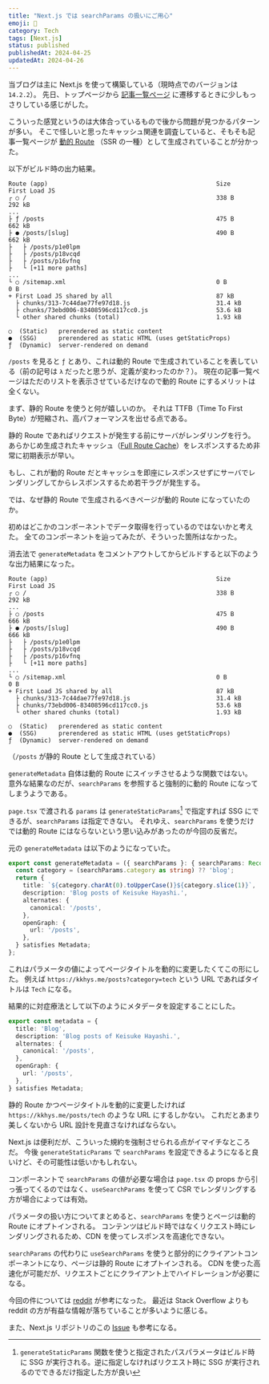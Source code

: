 ```yaml
---
title: "Next.js では searchParams の扱いにご用心"
emoji: 🔼
category: Tech
tags: [Next.js]
status: published
publishedAt: 2024-04-25
updatedAt: 2024-04-26
---
```


当ブログは主に Next.js を使って構築している（現時点でのバージョンは `14.2.2`）。
先日、トップページから [記事一覧ページ](/posts) に遷移するときに少しもっさりしている感じがした。

こういった感覚というのは大体合っているもので後から問題が見つかるパターンが多い。
そこで怪しいと思ったキャッシュ関連を調査していると、そもそも記事一覧ページが [動的 Route](https://nextjs.org/docs/app/building-your-application/routing/dynamic-routes) （SSR の一種）として生成されていることが分かった。

以下がビルド時の出力結果。

```text
Route (app)                                               Size     First Load JS
┌ ○ /                                                     338 B           292 kB
...
├ ƒ /posts                                                475 B           662 kB
├ ● /posts/[slug]                                         490 B           662 kB
├   ├ /posts/p1e0lpm
├   ├ /posts/p18vcqd
├   ├ /posts/p16vfnq
├   └ [+11 more paths]
...
└ ○ /sitemap.xml                                          0 B                0 B
+ First Load JS shared by all                             87 kB
  ├ chunks/313-7c44dae77fe97d18.js                        31.4 kB
  ├ chunks/73ebd006-83408596cd117cc0.js                   53.6 kB
  └ other shared chunks (total)                           1.93 kB

○  (Static)   prerendered as static content
●  (SSG)      prerendered as static HTML (uses getStaticProps)
ƒ  (Dynamic)  server-rendered on demand
```

`/posts` を見ると `ƒ` とあり、これは動的 Route で生成されていることを表している（前の記号は `λ` だったと思うが、定義が変わったのか？）。
現在の記事一覧ページはただのリストを表示させているだけなので動的 Route にするメリットは全くない。

まず、静的 Route を使うと何が嬉しいのか。
それは TTFB（Time To First Byte）が短縮され、高パフォーマンスを出せる点である。

静的 Route であればリクエストが発生する前にサーバがレンダリングを行う。
あらかじめ生成されたキャッシュ（[Full Route Cache](https://nextjs.org/docs/app/building-your-application/caching#full-route-cache)）をレスポンスするため非常に初期表示が早い。

もし、これが動的 Route だとキャッシュを即座にレスポンスせずにサーバでレンダリングしてからレスポンスするため若干ラグが発生する。

では、なぜ静的 Route で生成されるべきページが動的 Route になっていたのか。

初めはどこかのコンポーネントでデータ取得を行っているのではないかと考えた。
全てのコンポーネントを辿ってみたが、そういった箇所はなかった。

消去法で `generateMetadata` をコメントアウトしてからビルドすると以下のような出力結果になった。

```text
Route (app)                                               Size     First Load JS
┌ ○ /                                                     338 B           292 kB
...
├ ○ /posts                                                475 B           666 kB
├ ● /posts/[slug]                                         490 B           666 kB
├   ├ /posts/p1e0lpm
├   ├ /posts/p18vcqd
├   ├ /posts/p16vfnq
├   └ [+11 more paths]
...
└ ○ /sitemap.xml                                          0 B                0 B
+ First Load JS shared by all                             87 kB
  ├ chunks/313-7c44dae77fe97d18.js                        31.4 kB
  ├ chunks/73ebd006-83408596cd117cc0.js                   53.6 kB
  └ other shared chunks (total)                           1.93 kB

○  (Static)   prerendered as static content
●  (SSG)      prerendered as static HTML (uses getStaticProps)
ƒ  (Dynamic)  server-rendered on demand
```

（`/posts` が静的 Route として生成されている）

`generateMetadata` 自体は動的 Route にスイッチさせるような関数ではない。
意外な結果なのだが、`searchParams` を参照すると強制的に動的 Route になってしまうようである。

`page.tsx` で渡される `params` は `generateStaticParams`[^1] で指定すれば SSG にできるが、`searchParams` は指定できない。
それゆえ、`searchParams` を使うだけでは動的 Route にはならないという思い込みがあったのが今回の反省だ。

[^1]: `generateStaticParams` 関数を使うと指定されたパスパラメータはビルド時に SSG が実行される。逆に指定しなければリクエスト時に SSG が実行されるのでできるだけ指定した方が良い

元の `generateMetadata` は以下のようになっていた。

```ts title="page.tsx" showLineNumbers
export const generateMetadata = ({ searchParams }: { searchParams: Record<string, string | string[] | undefined> }) => {
  const category = (searchParams.category as string) ?? 'blog';
  return {
    title: `${category.charAt(0).toUpperCase()}${category.slice(1)}`,
    description: 'Blog posts of Keisuke Hayashi.',
    alternates: {
      canonical: '/posts',
    },
    openGraph: {
      url: '/posts',
    },
  } satisfies Metadata;
};
```

これはパラメータの値によってページタイトルを動的に変更したくてこの形にした。
例えば `https://kkhys.me/posts?category=tech` という URL であればタイトルは `Tech` になる。

結果的に対症療法として以下のようにメタデータを設定することにした。

```ts title="page.tsx" showLineNumbers
export const metadata = {
  title: 'Blog',
  description: 'Blog posts of Keisuke Hayashi.',
  alternates: {
    canonical: '/posts',
  },
  openGraph: {
    url: '/posts',
  },
} satisfies Metadata;
```

静的 Route かつページタイトルを動的に変更したければ `https://kkhys.me/posts/tech` のような URL にするしかない。
これだとあまり美しくないから URL 設計を見直さなければならない。

Next.js は便利だが、こういった規約を強制させられる点がイマイチなところだ。
今後 `generateStaticParams` で `searchParams` を設定できるようになると良いけど、その可能性は低いかもしれない。

コンポーネントで `searchParams` の値が必要な場合は `page.tsx` の props から引っ張ってくるのではなく、`useSearchParams` を使って CSR でレンダリングする方が場合によっては有効。

パラメータの扱い方についてまとめると、`searchParams` を使うとページは動的 Route にオプトインされる。
コンテンツはビルド時ではなくリクエスト時にレンダリングされるため、CDN を使ってレスポンスを高速化できない。

`searchParams` の代わりに `useSearchParams` を使うと部分的にクライアントコンポーネントになり、ページは静的 Route にオプトインされる。
CDN を使った高速化が可能だが、リクエストごとにクライアント上でハイドレーションが必要になる。

今回の件については [reddit](https://www.reddit.com/r/nextjs/comments/15dnnv4/nextjs_13_static_searchparams) が参考になった。
最近は Stack Overflow よりも reddit の方が有益な情報が落ちていることが多いように感じる。

また、Next.js リポジトリのこの [Issue](https://github.com/vercel/next.js/issues/49735) も参考になる。
